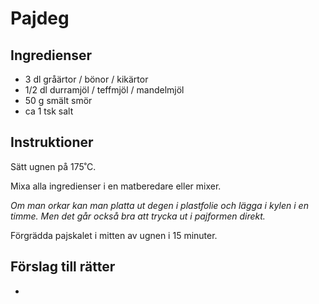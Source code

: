 
# Pajdeg

## Ingredienser

- 3 dl gråärtor / bönor / kikärtor
- 1/2 dl durramjöl / teffmjöl / mandelmjöl
- 50 g smält smör
- ca 1 tsk salt

## Instruktioner

Sätt ugnen på 175˚C.

Mixa alla ingredienser i en matberedare eller mixer.

_Om man orkar kan man platta ut degen i plastfolie och lägga i kylen i en timme.
Men det går också bra att trycka ut i pajformen direkt._

Förgrädda pajskalet i mitten av ugnen i 15 minuter.

## Förslag till rätter

- <InternalLink path="laxpaj" text="Laxpaj" />
